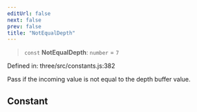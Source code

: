 ```yaml
---
editUrl: false
next: false
prev: false
title: "NotEqualDepth"
---
```


> `const` **NotEqualDepth**: `number` = `7`

Defined in: three/src/constants.js:382

Pass if the incoming value is not equal to the depth buffer value.

## Constant
